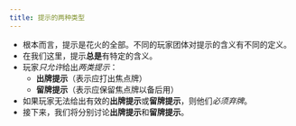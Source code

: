 ```yaml
---
title: 提示的两种类型
---
```



<BeginnersGuideProgress id="two-types-of-clues" />

- 根本而言，提示是花火的全部。不同的玩家团体对提示的含义有不同的定义。
- 在我们这里，提示**总是**有特定的含义。
- 玩家<Em>只允许</Em>给出<Em>两类提示</Em>：
  - **出牌提示**（表示应打出焦点牌）
  - **留牌提示**（表示应保留焦点牌以备后用）
- 如果玩家无法给出有效的**出牌提示**或**留牌提示**，则他们<Em>必须弃牌</Em>。
- 接下来，我们将分别讨论**出牌提示**和**留牌提示**。
